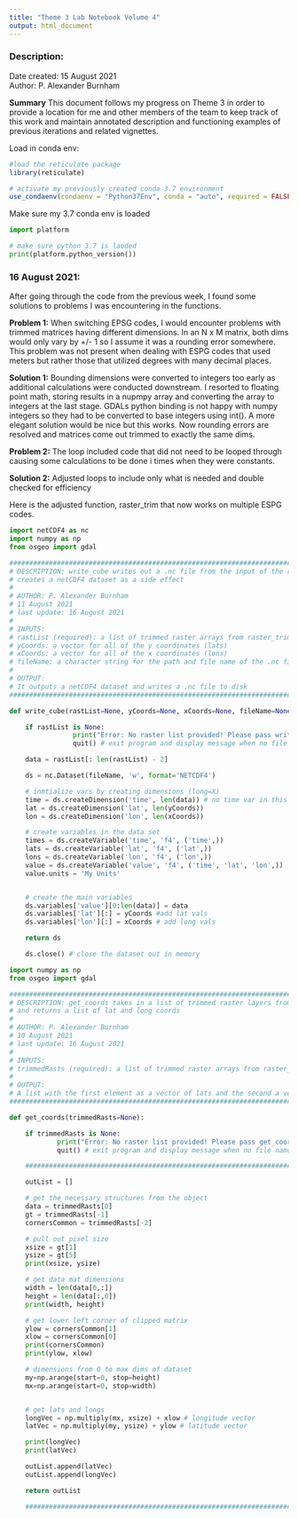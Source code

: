 ```yaml
---
title: "Theme 3 Lab Notebook Volume 4"
output: html_document
---
```


### Description:

Date created:  15 August 2021           
Author: P. Alexander Burnham

**Summary** This document follows my progress on Theme 3 in order to provide a location for me and other members of the team to keep track of this work and maintain annotated description and functioning examples of previous iterations and related vignettes. 



Load in conda env:
```r


#load the reticulate package  
library(reticulate)

# activate my previously created conda 3.7 environment
use_condaenv(condaenv = "Python37Env", conda = "auto", required = FALSE)


```

Make sure my 3.7 conda env is loaded
```python

import platform

# make sure python 3.7 is laoded
print(platform.python_version())
```


### 16 August 2021:

After going through the code from the previous week, I found some solutions to problems I was encountering in the functions.

**Problem 1:** When switching EPSG codes, I would encounter problems with trimmed matrices having different dimensions. In an N x M matrix, both dims would only vary by +/- 1 so I assume it was a rounding error somewhere. This problem was not present when dealing with ESPG codes that used meters but rather those that utilized degrees with many decimal places.

**Solution 1:** Bounding dimensions were converted to integers too early as additional calculations were conducted downstream. I resorted to floating point math, storing results in a nupmpy array and converting the array to integers at the last stage. GDALs python binding is not happy with numpy integers so they had to be converted to base integers using int(). A more elegant solution would be nice but this works. Now rounding errors are resolved and matrices come out trimmed to exactly the same dims.

**Problem 2:** The loop included code that did not need to be looped through causing some calculations to be done i times when they were constants. 

**Solution 2:** Adjusted loops to include only what is needed and double checked for efficiency  


Here is the adjusted function, raster_trim that now works on multiple ESPG codes.
```python

import netCDF4 as nc
import numpy as np
from osgeo import gdal

######################################################################################################################
# DESCRIPTION: write_cube writes out a .nc file from the input of the raster_trim function and
# creates a netCDF4 dataset as a side effect
#
# AUTHOR: P. Alexander Burnham
# 11 August 2021
# last update: 16 August 2021
#
# INPUTS:
# rastList (required): a list of trimmed raster arrays from raster_trim
# yCoords: a vector for all of the y coordinates (lats)
# xCoords: a vector for all of the x coordinates (lons)
# fileName: a character string for the path and file name of the .nc file
#
# OUTPUT:
# It outputs a netCDF4 dataset and writes a .nc file to disk
######################################################################################################################

def write_cube(rastList=None, yCoords=None, xCoords=None, fileName=None):

    if rastList is None:
                print("Error: No raster list provided! Please pass write_cube a list of rasters processed by raster_trim.")
                quit() # exit program and display message when no file names provided

    data = rastList[: len(rastList) - 2]

    ds = nc.Dataset(fileName, 'w', format='NETCDF4')

    # inmtialize vars by creating dimensions (long=X)
    time = ds.createDimension('time', len(data)) # no time var in this case
    lat = ds.createDimension('lat', len(yCoords))
    lon = ds.createDimension('lon', len(xCoords))

    # create variables in the data set
    times = ds.createVariable('time', 'f4', ('time',))
    lats = ds.createVariable('lat', 'f4', ('lat',))
    lons = ds.createVariable('lon', 'f4', ('lon',))
    value = ds.createVariable('value', 'f4', ('time', 'lat', 'lon',))
    value.units = 'My Units'


    # create the main variables
    ds.variables['value'][0:len(data)] = data
    ds.variables['lat'][:] = yCoords #add lat vals
    ds.variables['lon'][:] = xCoords # add long vals

    return ds

    ds.close() # close the dataset out in memory

```



```python
import numpy as np
from osgeo import gdal

######################################################################################################################
# DESCRIPTION: get_coords takes in a list of trimmed raster layers from raster_trim
# and returns a list of lat and long coords
#
# AUTHOR: P. Alexander Burnham
# 10 August 2021
# last update: 16 August 2021
#
# INPUTS:
# trimmedRasts (required): a list of trimmed raster arrays from raster_trim
#
# OUTPUT:
# A list with the first element as a vector of lats and the second a vector of lons
######################################################################################################################

def get_coords(trimmedRasts=None):

    if trimmedRasts is None:
            print("Error: No raster list provided! Please pass get_coords a list of rasters processed by taster_trim.")
            quit() # exit program and display message when no file names provided

    ###################################################################################################

    outList = []

    # get the necessary structures from the object
    data = trimmedRasts[0]
    gt = trimmedRasts[-1]
    cornersCommon = trimmedRasts[-2]

    # pull out pixel size
    xsize = gt[1]
    ysize = gt[5]
    print(xsize, ysize)

    # get data mat dimensions
    width = len(data[0,:])
    height = len(data[:,0])
    print(width, height)

    # get lower left corner of clipped matrix
    ylow = cornersCommon[1]
    xlow = cornersCommon[0]
    print(cornersCommon)
    print(ylow, xlow)

    # dimensions from 0 to max dims of dataset
    my=np.arange(start=0, stop=height)
    mx=np.arange(start=0, stop=width)


    # get lats and longs
    longVec = np.multiply(mx, xsize) + xlow # longitude vector
    latVec = np.multiply(my, ysize) + ylow # latitude vector

    print(longVec)
    print(latVec)

    outList.append(latVec)
    outList.append(longVec)

    return outList

    ###################################################################################################

```

